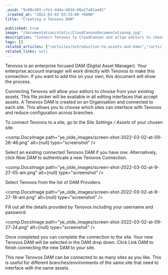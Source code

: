 ```yaml
---
_uuid: "9c80c493-cfe1-4d4a-b834-66a17a81aa01"
_created_at: "2022-03-01 03:33:00 +0000"
title: "Creating a Tenovos DAM"

published: true
image: "/documentation/static/CloudCannonDocumentationog.jpg"
description: "Connect Tenovos to CloudCannon and allow editors to choose files from your DAM"
tags: []
related_articles: ["/articles/introduction-to-assets-and-dams","/articles/integrating-your-dam-with-cloudcannon","/articles/managing-dams-on-your-organisaiton"]
related_links: null
---
```


Tenovos is an enterprise focused DAM (Digital Asset Manager).  Your enterprise account manager will work directly with Tenovos to make this connection. If you want to add this on your own, this document will show the process.

Connecting Tenovos will allow your editors to choose from your existing assets. This file picker will be available in all editing interfaces that accept assets. A Tenovos DAM is created on an Organisation and connected to each site. This allows you to choose which sites can interface with Tenovos and reduce configuration across branches.

To connect Tenovos to a site, go to the *Site Settings / Assets* of your chosen site.

<comp.DocsImage path="ye_olde_images/screen-shot-2022-03-02-at-09-26-46.png" alt={null} type="screenshot" />

Select an existing connected Tenovos DAM if you have one. Alternatively, click *New DAM* to authenticate a new Tenovos Connection.

<comp.DocsImage path="ye_olde_images/screen-shot-2022-03-02-at-9-27-05-am.png" alt={null} type="screenshot" />

Select Tenovos from the list of DAM Providers.

<comp.DocsImage path="ye_olde_images/screen-shot-2022-03-02-at-9-27-18-am.png" alt={null} type="screenshot" />

Fill out all the details provided by Tenovos including your username and password.

<comp.DocsImage path="ye_olde_images/screen-shot-2022-03-02-at-09-27-24.png" alt={null} type="screenshot" />

Once completed you can complete the connection to the site. Your new Tenovos DAM will be selected in the DAM drop down. Click Link DAM to finish connecting the new DAM to your site.

This new Tenovos DAM can be connected to as many sites as you like. This is useful for different branches/environments of the same site that need to interface with the same assets.
